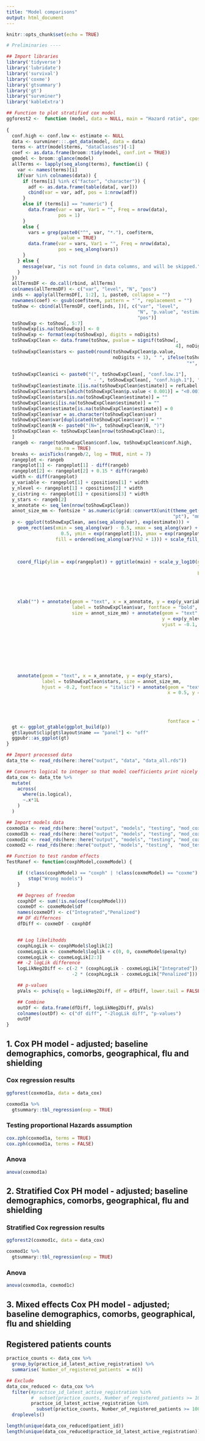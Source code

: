 ```yaml
---
title: "Model comparisons"
output: html_document
---
```


```r
knitr::opts_chunk$set(echo = TRUE)
```

```r
# Preliminaries ----

## Import libraries
library('tidyverse')
library('lubridate')
library('survival')
library('coxme')
library('gtsummary')
library('gt')
library("survminer")
library('kableExtra')

## Function to plot stratified cox model
ggforest2 <-  function (model, data = NULL, main = "Hazard ratio", cpositions = c(0.02, 
                                                                                  0.22, 0.4), fontsize = 0.7, refLabel = "reference", noDigits = 2) 
{
  conf.high <- conf.low <- estimate <- NULL
  data <- survminer:::.get_data(model, data = data)
  terms <- attr(model$terms, "dataClasses")[-1]
  coef <- as.data.frame(broom::tidy(model, conf.int = TRUE))
  gmodel <- broom::glance(model)
  allTerms <- lapply(seq_along(terms), function(i) {
    var <- names(terms)[i]
    if(var %in% colnames(data)) {
      if (terms[i] %in% c("factor", "character")) {
        adf <- as.data.frame(table(data[, var]))
        cbind(var = var, adf, pos = 1:nrow(adf))
      }
      else if (terms[i] == "numeric") {
        data.frame(var = var, Var1 = "", Freq = nrow(data), 
                   pos = 1)
      }
      else {
        vars = grep(paste0("^", var, "*."), coef$term, 
                    value = TRUE)
        data.frame(var = vars, Var1 = "", Freq = nrow(data), 
                   pos = seq_along(vars))
      }
    } else {
      message(var, "is not found in data columns, and will be skipped.")
    }    
  })
  allTermsDF <- do.call(rbind, allTerms)
  colnames(allTermsDF) <- c("var", "level", "N", "pos")
  inds <- apply(allTermsDF[, 1:2], 1, paste0, collapse = "")
  rownames(coef) <- gsub(coef$term, pattern = "`", replacement = "")
  toShow <- cbind(allTermsDF, coef[inds, ])[, c("var", "level", 
                                                "N", "p.value", "estimate", "conf.low", "conf.high", 
                                                "pos")]
  toShowExp <- toShow[, 5:7]
  toShowExp[is.na(toShowExp)] <- 0
  toShowExp <- format(exp(toShowExp), digits = noDigits)
  toShowExpClean <- data.frame(toShow, pvalue = signif(toShow[, 
                                                              4], noDigits + 1), toShowExp)
  toShowExpClean$stars <- paste0(round(toShowExpClean$p.value, 
                                       noDigits + 1), " ", ifelse(toShowExpClean$p.value < 0.05, 
                                                                  "*", ""), ifelse(toShowExpClean$p.value < 0.01, "*", 
                                                                                   ""), ifelse(toShowExpClean$p.value < 0.001, "*", ""))
  toShowExpClean$ci <- paste0("(", toShowExpClean[, "conf.low.1"], 
                              " - ", toShowExpClean[, "conf.high.1"], ")")
  toShowExpClean$estimate.1[is.na(toShowExpClean$estimate)] = refLabel
  toShowExpClean$stars[which(toShowExpClean$p.value < 0.001)] = "<0.001 ***"
  toShowExpClean$stars[is.na(toShowExpClean$estimate)] = ""
  toShowExpClean$ci[is.na(toShowExpClean$estimate)] = ""
  toShowExpClean$estimate[is.na(toShowExpClean$estimate)] = 0
  toShowExpClean$var = as.character(toShowExpClean$var)
  toShowExpClean$var[duplicated(toShowExpClean$var)] = ""
  toShowExpClean$N <- paste0("(N=", toShowExpClean$N, ")")
  toShowExpClean <- toShowExpClean[nrow(toShowExpClean):1, 
  ]
  rangeb <- range(toShowExpClean$conf.low, toShowExpClean$conf.high, 
                  na.rm = TRUE)
  breaks <- axisTicks(rangeb/2, log = TRUE, nint = 7)
  rangeplot <- rangeb
  rangeplot[1] <- rangeplot[1] - diff(rangeb)
  rangeplot[2] <- rangeplot[2] + 0.15 * diff(rangeb)
  width <- diff(rangeplot)
  y_variable <- rangeplot[1] + cpositions[1] * width
  y_nlevel <- rangeplot[1] + cpositions[2] * width
  y_cistring <- rangeplot[1] + cpositions[3] * width
  y_stars <- rangeb[2]
  x_annotate <- seq_len(nrow(toShowExpClean))
  annot_size_mm <- fontsize * as.numeric(grid::convertX(unit(theme_get()$text$size, 
                                                             "pt"), "mm"))
  p <- ggplot(toShowExpClean, aes(seq_along(var), exp(estimate))) + 
    geom_rect(aes(xmin = seq_along(var) - 0.5, xmax = seq_along(var) + 
                    0.5, ymin = exp(rangeplot[1]), ymax = exp(rangeplot[2]), 
                  fill = ordered(seq_along(var)%%2 + 1))) + scale_fill_manual(values = c("#FFFFFF33", 
                                                                                         "#00000033"), guide = "none") + geom_point(pch = 15, 
                                                                                                                                    size = 4) + geom_errorbar(aes(ymin = exp(conf.low), ymax = exp(conf.high)), 
                                                                                                                                                              width = 0.15) + geom_hline(yintercept = 1, linetype = 3) + 
    coord_flip(ylim = exp(rangeplot)) + ggtitle(main) + scale_y_log10(name = "", 
                                                                      labels = sprintf("%g", breaks), expand = c(0.02, 0.02), 
                                                                      breaks = breaks) + theme_light() + theme(panel.grid.minor.y = element_blank(), 
                                                                                                               panel.grid.minor.x = element_blank(), panel.grid.major.y = element_blank(), 
                                                                                                               legend.position = "none", panel.border = element_blank(), 
                                                                                                               axis.title.y = element_blank(), axis.text.y = element_blank(), 
                                                                                                               axis.ticks.y = element_blank(), plot.title = element_text(hjust = 0.5)) + 
    xlab("") + annotate(geom = "text", x = x_annotate, y = exp(y_variable), 
                        label = toShowExpClean$var, fontface = "bold", hjust = 0, 
                        size = annot_size_mm) + annotate(geom = "text", x = x_annotate, 
                                                         y = exp(y_nlevel), hjust = 0, label = toShowExpClean$level, 
                                                         vjust = -0.1, size = annot_size_mm) + annotate(geom = "text", 
                                                                                                        x = x_annotate, y = exp(y_nlevel), label = toShowExpClean$N, 
                                                                                                        fontface = "italic", hjust = 0, vjust = ifelse(toShowExpClean$level == 
                                                                                                                                                         "", 0.5, 1.1), size = annot_size_mm) + annotate(geom = "text", 
                                                                                                                                                                                                         x = x_annotate, y = exp(y_cistring), label = toShowExpClean$estimate.1, 
                                                                                                                                                                                                         size = annot_size_mm, vjust = ifelse(toShowExpClean$estimate.1 == 
                                                                                                                                                                                                                                                "reference", 0.5, -0.1)) + annotate(geom = "text", 
                                                                                                                                                                                                                                                                                    x = x_annotate, y = exp(y_cistring), label = toShowExpClean$ci, 
                                                                                                                                                                                                                                                                                    size = annot_size_mm, vjust = 1.1, fontface = "italic") + 
    annotate(geom = "text", x = x_annotate, y = exp(y_stars), 
             label = toShowExpClean$stars, size = annot_size_mm, 
             hjust = -0.2, fontface = "italic") + annotate(geom = "text", 
                                                           x = 0.5, y = exp(y_variable), label = paste0("# Events: ", 
                                                                                                        gmodel$nevent, "; Global p-value (Log-Rank): ", format.pval(gmodel$p.value.log, 
                                                                                                                                                                    eps = ".001"), " \nAIC: ", round(gmodel$AIC, 
                                                                                                                                                                                                     2), "; Concordance Index: ", round(gmodel$concordance, 
                                                                                                                                                                                                                                        2)), size = annot_size_mm, hjust = 0, vjust = 1.2, 
                                                           fontface = "italic")
  gt <- ggplot_gtable(ggplot_build(p))
  gt$layout$clip[gt$layout$name == "panel"] <- "off"
  ggpubr::as_ggplot(gt)
}

## Import processed data
data_tte <- read_rds(here::here("output", "data", "data_all.rds"))

## Converts logical to integer so that model coefficients print nicely in gtsummary methods
data_cox <- data_tte %>%
  mutate(
    across(
      where(is.logical),
      ~.x*1L
    )
  )

## Import models data
coxmod1a <- read_rds(here::here("output", "models", "testing", "mod_coxph_adj.rds"))
coxmod1b <- read_rds(here::here("output", "models", "testing", "mod_coxph_adjb.rds"))
coxmod1c <- read_rds(here::here("output", "models", "testing", "mod_coxph_adjc.rds"))
coxmod2 <- read_rds(here::here("output", "models", "testing",  "mod_test_coxme_adj.rds"))

## Function to test random effects
TestRanef <- function(coxphModel,coxmeModel) {

    if (!class(coxphModel) == "coxph" | !class(coxmeModel) == "coxme") {
        stop("Wrong models")
    }

    ## Degrees of freedom
    coxphDf <- sum(!is.na(coef(coxphModel)))
    coxmeDf <- coxmeModel$df
    names(coxmeDf) <- c("Integrated","Penalized")
    ## DF differnces
    dfDiff <- coxmeDf - coxphDf


    ## Log likelihodds
    coxphLogLik <- coxphModel$loglik[2]
    coxmeLogLik <- coxmeModel$loglik + c(0, 0, coxmeModel$penalty)
    coxmeLogLik <- coxmeLogLik[2:3]
    ## -2 logLik difference
    logLikNeg2Diff <- c(-2 * (coxphLogLik - coxmeLogLik["Integrated"]),
                        -2 * (coxphLogLik - coxmeLogLik["Penalized"]))

    ## p-values
    pVals <- pchisq(q = logLikNeg2Diff, df = dfDiff, lower.tail = FALSE)

    ## Combine
    outDf <- data.frame(dfDiff, logLikNeg2Diff, pVals)
    colnames(outDf) <- c("df diff", "-2logLik diff", "p-values")
    outDf
}
```

## 1. Cox PH model - adjusted; baseline demographics, comorbs, geographical, flu and shielding

### Cox regression results
```r
ggforest(coxmod1a, data = data_cox)

coxmod1a %>% 
  gtsummary::tbl_regression(exp = TRUE)
```  

### Testing proportional Hazards assumption

```r
cox.zph(coxmod1a, terms = TRUE)
cox.zph(coxmod1a, terms = FALSE)
```

### Anova
```r
anova(coxmod1a)
```

## 2. Stratified Cox PH model - adjusted; baseline demographics, comorbs, geographical, flu and shielding

### Stratified Cox regression results
```r
ggforest2(coxmod1c, data = data_cox)

coxmod1c %>% 
  gtsummary::tbl_regression(exp = TRUE)
```  

### Anova
```r
anova(coxmod1a, coxmod1c)
```

## 3. Mixed effects Cox PH model - adjusted; baseline demographics, comorbs, geographical, flu and shielding

## Registered patients counts
```r
practice_counts <- data_cox %>% 
  group_by(practice_id_latest_active_registration) %>%
  summarise(`Number_of_registered_patients` = n())

## Exclude 
data_cox_reduced <- data_cox %>%
  filter(#practice_id_latest_active_registration %in% 
         #  subset(practice_counts, Number_of_registered_patients >= 100)$practice_id_latest_active_registration,
         practice_id_latest_active_registration %in% 
           subset(practice_counts, Number_of_registered_patients >= 100)$practice_id_latest_active_registration[1:1000]) %>%
  droplevels()

length(unique(data_cox_reduced$patient_id))
length(unique(data_cox_reduced$practice_id_latest_active_registration))
```

<!-- ### Mixed effects Cox regression results -->
<!-- ```{r, echo = FALSE, warning= FALSE, message= FALSE, fig.width = 12, fig.height = 16} -->
<!-- ggforest2(coxmod2, data = data_cox) -->

<!-- coxmod1c %>% -->
<!--   gtsummary::tbl_regression(exp = TRUE) -->
<!-- ``` -->

<!-- ### Testing proportional Hazards assumption -->

<!-- ```{r, echo = FALSE, warning= FALSE, message= FALSE} -->
<!-- cox.zph(coxmod1c, terms = TRUE) -->
<!-- cox.zph(coxmod1c, terms = FALSE) -->
<!-- ``` -->

<!-- ### Anova -->
<!-- ```{r, echo = FALSE, warning= FALSE, message= FALSE} -->
<!-- anova(coxmod1a, coxmod1c) -->
<!-- ``` -->
<!-- ### Adjusted cox ph model -->
<!-- ```{r, echo = FALSE, warning= FALSE, message= FALSE} -->
<!-- test.ph <- cox.zph(coxmod1b) -->
<!-- test.ph -->
<!-- ``` -->

<!-- ### Adjusted cox me model -->
<!-- ```{r, echo = FALSE, warning= FALSE, message= FALSE} -->
<!-- test.ph <- cox.zph(coxmod2) -->
<!-- test.ph -->
<!-- ``` -->


<!-- ## Testing for random effects (using integrated log likelihook) -->
<!-- ```{r, echo = FALSE, warning= FALSE, message= FALSE} -->
<!-- anova(coxmod1, coxmod1b) -->
<!-- anova(coxmod1, coxmod2) -->
<!-- anova(coxmod1, coxmod1b) -->

<!-- TestRanef(coxmod1, coxmod2) -->
<!-- ``` -->